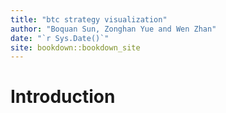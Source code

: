 ```yaml
--- 
title: "btc strategy visualization"
author: "Boquan Sun, Zonghan Yue and Wen Zhan"
date: "`r Sys.Date()`"
site: bookdown::bookdown_site
---
```


# Introduction

